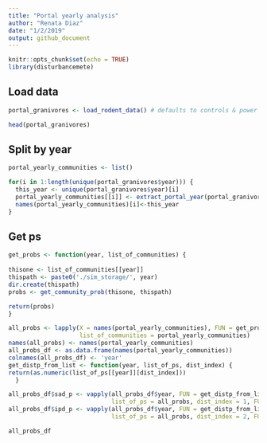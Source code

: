 ```yaml
---
title: "Portal yearly analysis"
author: "Renata Diaz"
date: "1/2/2019"
output: github_document
---
```


```r
knitr::opts_chunk$set(echo = TRUE)
library(disturbancemete)
```

## Load data

```r

portal_granivores <- load_rodent_data() # defaults to controls & power

head(portal_granivores)
```

## Split by year

```r

portal_yearly_communities <- list()

for(i in 1:length(unique(portal_granivores$year))) {
  this_year <- unique(portal_granivores$year)[i]
  portal_yearly_communities[[i]] <- extract_portal_year(portal_granivores, chosen_year= this_year)
  names(portal_yearly_communities)[i]<-this_year
}
```

## Get ps

```r

get_probs <- function(year, list_of_communities) {
  
thisone <- list_of_communities[[year]]
thispath <- paste0('./sim_storage/', year)
dir.create(thispath)
probs <- get_community_prob(thisone, thispath)

return(probs)
}

all_probs <- lapply(X = names(portal_yearly_communities), FUN = get_probs,
                    list_of_communities = portal_yearly_communities)
names(all_probs) <- names(portal_yearly_communities)
all_probs_df <- as.data.frame(names(portal_yearly_communities))
colnames(all_probs_df) <- 'year'
get_distp_from_list <- function(year, list_of_ps, dist_index) {
return(as.numeric(list_of_ps[[year]][dist_index]))
  }

all_probs_df$sad_p <- vapply(all_probs_df$year, FUN = get_distp_from_list,
                             list_of_ps = all_probs, dist_index = 1, FUN.VALUE = as.numeric(all_probs[[1]][1]))
all_probs_df$ipd_p <- vapply(all_probs_df$year, FUN = get_distp_from_list,
                             list_of_ps = all_probs, dist_index = 2, FUN.VALUE = as.numeric(all_probs[[1]][1]))

all_probs_df

```
